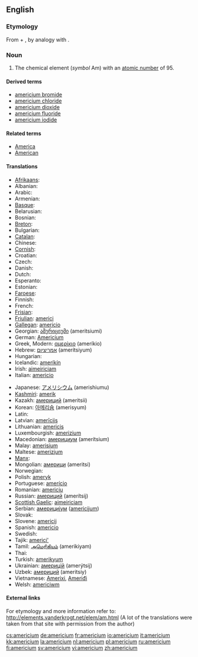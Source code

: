 {{see|Americium}}
==English==
{{elements|Am|plutonium|Pu|curium|Cm}}

===Etymology===
From {{term|America|Americ(as)}} + {{term|-ium}}, by analogy with {{term|europium}}.

===Noun===
{{en-noun|-}}
{{wikipedia}}

# {{element}} The chemical element (''symbol'' Am) with an [[atomic number]] of 95.

====Derived terms====
*[[americium bromide]]
*[[americium chloride]]
*[[americium dioxide]]
*[[americium fluoride]]
*[[americium iodide]]

====Related terms====
*[[America]]
*[[American]]

====Translations====
{{trans-top|chemical element with atomic number 95}}
*[[Afrikaans]]: {{t|af|americium}}
*Albanian: {{t|sq|americ}}
*Arabic: {{t|ar|sc=ARchar|أمريكيوم|tr=’amríkyum|m}}
*Armenian: {{t|hy|ամերիցիում|tr=amerits‘ium}}
*[[Basque]]: {{t|eu|amerizioa}}
*Belarusian: {{t|be|амерыцый|tr=amerýtsyj|m}}
*Bosnian: {{t|bs|americij}}
*[[Breton]]: {{t|br|amerikiom}}
*Bulgarian: {{t|bg|америций|tr=amerítsij|m}}
*[[Catalan]]: {{t|ca|americi}}
*Chinese: {{t|zh|鋂|tr=méi}}
*[[Cornish]]: {{t|kw|amerycanyum}}
*Croatian: {{t|hr|americij}}
*Czech: {{t|cs|americium}}
*Danish: {{t|da|americium}}
*Dutch: {{t|nl|americium|n}}
*Esperanto: {{t|eo|americio}}
*Estonian: {{t|et|ameriitsium}}
*[[Faroese]]: {{t|fo|americium}}
*Finnish: {{t|fi|amerikium}}
*French: {{t|fr|américium|m}}
*[[Frisian]]: {{t|fy|americium}}
*[[Friulian]]: [[americi]]
*[[Gallegan]]: [[americio]]
*Georgian: [[ამერიციუმი]] (ameritsiumi)
*German: [[Americium]] {{n}}
*Greek, Modern: [[αμερίκιο]] (ameríkio) {{n}}
*Hebrew: [[אמריציום]] (amerítsiyum)
*Hungarian: {{t+|hu|amerícium}}
*Icelandic: [[ameríkín]]
*Irish: [[aimeiriciam]]
*Italian: [[americio]] {{m}}
{{trans-mid}}
*Japanese: [[アメリシウム]] (amerishiumu)
*[[Kashmiri]]: [[amerik]]
*Kazakh: [[америций]] (ameritsii)
*Korean: [[아메리슘]] (amerisyum)
*Latin: {{t|la|americium|n}}
*Latvian: [[amerīcijs]]
*Lithuanian: [[americis]]
*Luxembourgish: [[amerizium]]
*Macedonian: [[америциум]] (amerítsium) {{m}}
*Malay: [[amerisium]]
*Maltese: [[amerizjum]]
*[[Manx]]: {{t|gv|americium}}
*Mongolian: [[америци]] (ameritsi)
*Norwegian: {{t|no|americium}}
*Polish: [[ameryk]] {{m}}
*Portuguese: [[amerício]] {{m}}
*Romanian: [[americiu]] {{n}}
*Russian: [[америций]] (amerítsij) {{m}}
*[[Scottish Gaelic]]: [[aimeiriciam]]
*Serbian: [[америциjум]] ([[americijum]]) {{m}}
*Slovak: {{t|sk|americium}}
*Slovene: [[americij]]
*Spanish: [[americio]] {{m}}
*Swedish: {{t|sv|americium}}
*Tajik: [[americi']]
*Tamil: [[அமெரிகியம்]] (amerikiyam)
*Thai: {{t|th|sc=THchar|อะเมริเซียม|tr=àmērísiam}}
*Turkish: [[amerikyum]]
*Ukrainian: [[америцiй]] (amerýtsij) {{m}}
*Uzbek: [[америций]] (ameritsiy)
*Vietnamese: [[Amerixi]], [[Ameriđi]]
*Welsh: [[americiwm]]
{{trans-bottom}}

====External links====
For etymology and more information refer to:
http://elements.vanderkrogt.net/elem/am.html
(A lot of the translations were taken from that site with permission from the author)

[[cs:americium]]
[[de:americium]]
[[fr:americium]]
[[io:americium]]
[[it:americium]]
[[kk:americium]]
[[la:americium]]
[[nl:americium]]
[[pl:americium]]
[[ru:americium]]
[[fi:americium]]
[[sv:americium]]
[[vi:americium]]
[[zh:americium]]